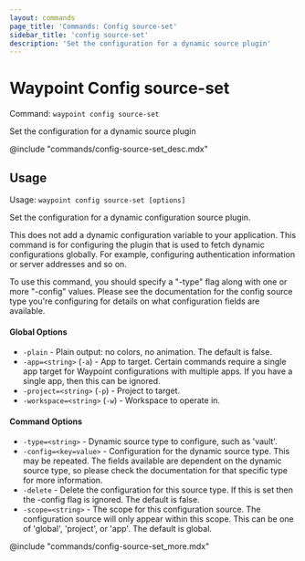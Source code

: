 ```yaml
---
layout: commands
page_title: 'Commands: Config source-set'
sidebar_title: 'config source-set'
description: 'Set the configuration for a dynamic source plugin'
---
```


# Waypoint Config source-set

Command: `waypoint config source-set`

Set the configuration for a dynamic source plugin

@include "commands/config-source-set_desc.mdx"

## Usage

Usage: `waypoint config source-set [options]`

Set the configuration for a dynamic configuration source plugin.

This does not add a dynamic configuration variable to your application.
This command is for configuring the plugin that is used to fetch dynamic
configurations globally. For example, configuring authentication information
or server addresses and so on.

To use this command, you should specify a "-type" flag along with one or more
"-config" values. Please see the documentation for the config source type
you're configuring for details on what configuration fields are available.

#### Global Options

- `-plain` - Plain output: no colors, no animation. The default is false.
- `-app=<string>` (`-a`) - App to target. Certain commands require a single app target for Waypoint configurations with multiple apps. If you have a single app, then this can be ignored.
- `-project=<string>` (`-p`) - Project to target.
- `-workspace=<string>` (`-w`) - Workspace to operate in.

#### Command Options

- `-type=<string>` - Dynamic source type to configure, such as 'vault'.
- `-config=<key=value>` - Configuration for the dynamic source type. This may be repeated. The fields available are dependent on the dynamic source type, so please check the documentation for that specific type for more information.
- `-delete` - Delete the configuration for this source type. If this is set then the -config flag is ignored. The default is false.
- `-scope=<string>` - The scope for this configuration source. The configuration source will only appear within this scope. This can be one of 'global', 'project', or 'app'. The default is global.

@include "commands/config-source-set_more.mdx"
